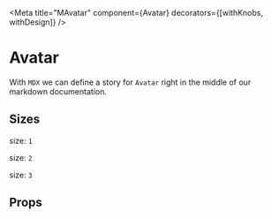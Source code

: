 

<Meta title="MAvatar" component={Avatar} decorators={[withKnobs, withDesign]} />

# Avatar

With `MDX` we can define a story for `Avatar` right in the middle of our
markdown documentation.


## Sizes

size: `1`

<Avatar
    size={1}
    type="image"
    uri="https://c.pxhere.com/photos/52/58/photo-1412284.jpg!d"
  />

size: `2`
<Avatar
    size={2}
    type="image"
    uri="https://c.pxhere.com/photos/52/58/photo-1412284.jpg!d"
  />

size: `3`
<Avatar
    size={3}
    type="image"
    uri="https://c.pxhere.com/photos/52/58/photo-1412284.jpg!d"
  />

<Preview>
  <Story name="Avatar" parameters={{
    design: {
      type: 'iframe',
      url: 'https://appetize.io/embed/0bezq9znd9pmuwr3rpdrvb6eq0?device=nexus5&scale=75&orientation=portrait&osVersion=8.1'
    }
  }}>
      <Avatar
        size={1}
        type={text('Type', 'image')}
        uri="https://c.pxhere.com/photos/52/58/photo-1412284.jpg!d"
      />
  </Story>
</Preview>


## Props

<Props of={Avatar} />
